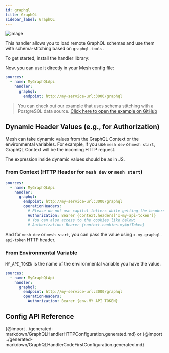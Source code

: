 ```yaml
---
id: graphql
title: GraphQL
sidebar_label: GraphQL
---
```

![image](https://user-images.githubusercontent.com/20847995/79219047-333ccb00-7e5a-11ea-9fce-57ff137ba924.png)

This handler allows you to load remote GraphQL schemas and use them with schema-stitching based on `graphql-tools`.

To get started, install the handler library:

<PackageInstall packages="@graphql-mesh/graphql" />

Now, you can use it directly in your Mesh config file:

```yml
sources:
  - name: MyGraphQLApi
    handler:
      graphql:
        endpoint: http://my-service-url:3000/graphql
```

> You can check out our example that uses schema stitching with a PostgreSQL data source.
[Click here to open the example on GitHub](https://github.com/Urigo/graphql-mesh/tree/master/examples/postgres-geodb)

## Dynamic Header Values (e.g., for Authorization)

Mesh can take dynamic values from the GraphQL Context or the environmental variables. For example, if you use `mesh dev` or `mesh start`, GraphQL Context will be the incoming HTTP request.

The expression inside dynamic values should be as in JS.

### From Context (HTTP Header for `mesh dev` or `mesh start`)

```yml
sources:
  - name: MyGraphQLApi
    handler:
      graphql:
        endpoint: http://my-service-url:3000/graphql
        operationHeaders:
          # Please do not use capital letters while getting the headers
          Authorization: Bearer {context.headers['x-my-api-token']}
          # You can also access to the cookies like below;
          # Authorization: Bearer {context.cookies.myApiToken}
```

And for `mesh dev` or `mesh start`, you can pass the value using `x-my-graphql-api-token` HTTP header.

### From Environmental Variable

`MY_API_TOKEN` is the name of the environmental variable you have the value.

```yml
sources:
  - name: MyGraphQLApi
    handler:
      graphql:
        endpoint: http://my-service-url:3000/graphql
        operationHeaders:
          Authorization: Bearer {env.MY_API_TOKEN}
```

## Config API Reference

{@import ../generated-markdown/GraphQLHandlerHTTPConfiguration.generated.md}
or
{@import ../generated-markdown/GraphQLHandlerCodeFirstConfiguration.generated.md}

